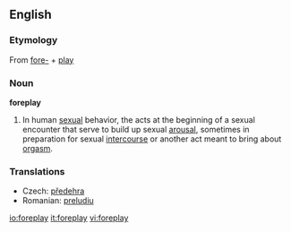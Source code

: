 ==English==

===Etymology===
{{wikipedia}}
From [[fore-]] + [[play]]

===Noun===
'''foreplay'''

# In human [[sexual]] behavior, the acts at the beginning of a sexual encounter that serve to build up sexual [[arousal]], sometimes in preparation for sexual [[intercourse]] or another act meant to bring about [[orgasm]].

===Translations===
{{rfc-level|Translations at L3+ (AutoFormat would have corrected level of Translations)}}
*Czech: [[předehra]] {{n}}
*Romanian: [[preludiu]] {{n}}

[[io:foreplay]]
[[it:foreplay]]
[[vi:foreplay]]